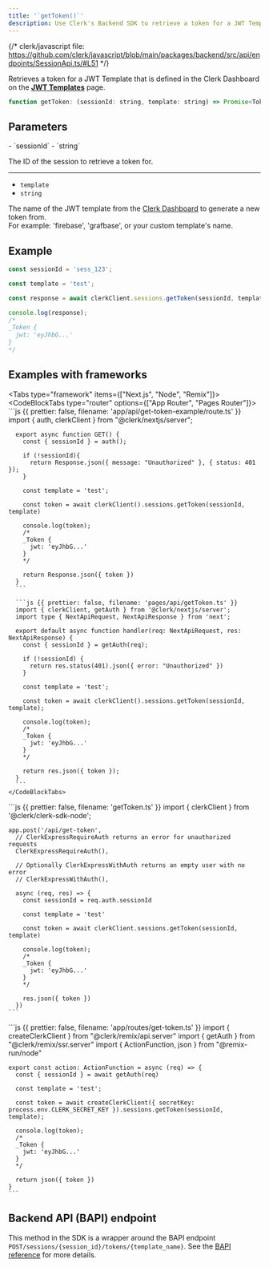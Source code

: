 ```yaml
---
title: '`getToken()`'
description: Use Clerk's Backend SDK to retrieve a token for a JWT Template that is defined in the Clerk Dashboard.
---
```


{/* clerk/javascript file: https://github.com/clerk/javascript/blob/main/packages/backend/src/api/endpoints/SessionApi.ts/#L51 */}

Retrieves a token for a JWT Template that is defined in the Clerk Dashboard on the **[JWT Templates](https://dashboard.clerk.com/last-active?path=jwt-templates)** page.

```js {{ prettier: false }}
function getToken: (sessionId: string, template: string) => Promise<Token>;
```

## Parameters

<Properties>
  - `sessionId`
  - `string`

  The ID of the session to retrieve a token for.

  ---

  - `template`
  - `string`

  The name of the JWT template from the [Clerk Dashboard](https://dashboard.clerk.com/last-active?path=jwt-templates) to generate a new token from.<br />For example: 'firebase', 'grafbase', or your custom template's name.
</Properties>

## Example

```js {{ prettier: false }}
const sessionId = 'sess_123';

const template = 'test';

const response = await clerkClient.sessions.getToken(sessionId, template);

console.log(response);
/*
_Token {
  jwt: 'eyJhbG...'
}
*/
```

## Examples with frameworks

<Tabs type="framework" items={["Next.js", "Node", "Remix"]}>
  <Tab>
    <CodeBlockTabs type="router" options={["App Router", "Pages Router"]}>
      ```js {{ prettier: false, filename: 'app/api/get-token-example/route.ts' }}
      import { auth, clerkClient } from "@clerk/nextjs/server";

      export async function GET() {
        const { sessionId } = auth();

        if (!sessionId){
          return Response.json({ message: "Unauthorized" }, { status: 401 });
        }

        const template = 'test';

        const token = await clerkClient().sessions.getToken(sessionId, template)

        console.log(token);
        /*
        _Token {
          jwt: 'eyJhbG...'
        }
        */

        return Response.json({ token })
      }
      ```

      ```js {{ prettier: false, filename: 'pages/api/getToken.ts' }}
      import { clerkClient, getAuth } from '@clerk/nextjs/server';
      import type { NextApiRequest, NextApiResponse } from 'next';

      export default async function handler(req: NextApiRequest, res: NextApiResponse) {
        const { sessionId } = getAuth(req);

        if (!sessionId) {
          return res.status(401).json({ error: "Unauthorized" })
        }

        const template = 'test';

        const token = await clerkClient().sessions.getToken(sessionId, template);

        console.log(token);
        /*
        _Token {
          jwt: 'eyJhbG...'
        }
        */

        return res.json({ token });
      }
      ```
    </CodeBlockTabs>
  </Tab>

  <Tab>
    ```js {{ prettier: false, filename: 'getToken.ts' }}
    import { clerkClient } from '@clerk/clerk-sdk-node';

    app.post('/api/get-token',
      // ClerkExpressRequireAuth returns an error for unauthorized requests
      ClerkExpressRequireAuth(),

      // Optionally ClerkExpressWithAuth returns an empty user with no error
      // ClerkExpressWithAuth(),

      async (req, res) => {
        const sessionId = req.auth.sessionId

        const template = 'test'

        const token = await clerkClient.sessions.getToken(sessionId, template)

        console.log(token);
        /*
        _Token {
          jwt: 'eyJhbG...'
        }
        */

        res.json({ token })
      })
    ```
  </Tab>

  <Tab>
    ```js {{ prettier: false, filename: 'app/routes/get-token.ts' }}
    import { createClerkClient } from "@clerk/remix/api.server"
    import { getAuth } from "@clerk/remix/ssr.server"
    import { ActionFunction, json } from "@remix-run/node"

    export const action: ActionFunction = async (req) => {
      const { sessionId } = await getAuth(req)

      const template = 'test';

      const token = await createClerkClient({ secretKey: process.env.CLERK_SECRET_KEY }).sessions.getToken(sessionId, template);

      console.log(token);
      /*
      _Token {
        jwt: 'eyJhbG...'
      }
      */

      return json({ token })
    }
    ```
  </Tab>
</Tabs>

## Backend API (BAPI) endpoint

This method in the SDK is a wrapper around the BAPI endpoint `POST/sessions/{session_id}/tokens/{template_name}`. See the [BAPI reference](https://clerk.com/docs/reference/backend-api/tag/Sessions#operation/CreateSessionTokenFromTemplate) for more details.
